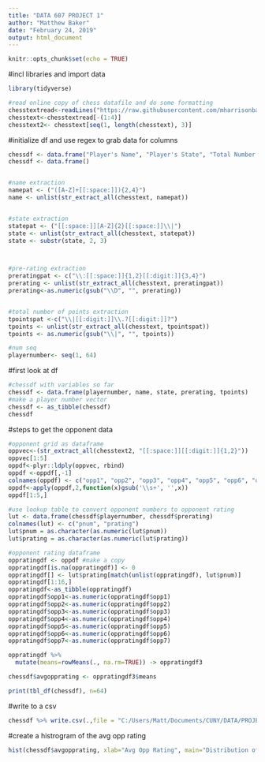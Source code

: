 ---
title: "DATA 607 PROJECT 1"
author: "Matthew Baker"
date: "February 24, 2019"
output: html_document
---

```{r setup, include=FALSE}
knitr::opts_chunk$set(echo = TRUE)
```

#incl libraries and import data
```{r}

library(tidyverse)

#read online copy of chess datafile and do some formatting
chesstextread<-readLines("https://raw.githubusercontent.com/mharrisonbaker/CUNYassignments/master/project1/tournamentinfo.txt")
chesstext<-chesstextread[-(1:4)]
chesstext2<- chesstext[seq(1, length(chesstext), 3)]
```


#initialize df and use regex to grab data for columns
```{r}
chessdf <- data.frame("Player's Name", "Player's State", "Total Number of Points", "Player's Pre-Rating", "Average Pre Chess Rating of Opponents")
chessdf <- data.frame()


#name extraction
namepat <- ("([A-Z]+[[:space:]]){2,4}")
name <- unlist(str_extract_all(chesstext, namepat))


#state extraction
statepat <- ("[[:space:]][A-Z]{2}[[:space:]]\\|")
state <- unlist(str_extract_all(chesstext, statepat))
state <- substr(state, 2, 3)



#pre-rating extraction
preratingpat <- c("\\:[[:space:]]{1,2}[[:digit:]]{3,4}")
prerating <- unlist(str_extract_all(chesstext, preratingpat))
prerating<-as.numeric(gsub("\\D", "", prerating))


#total number of points extraction
tpointspat <-c("\\|[[:digit:]]\\.?[[:digit:]]?")
tpoints <- unlist(str_extract_all(chesstext, tpointspat))
tpoints <- as.numeric(gsub("\\|", "", tpoints))

#num seq
playernumber<- seq(1, 64)
```

#first look at df
```{r}
#chessdf with variables so far
chessdf <- data.frame(playernumber, name, state, prerating, tpoints)
#make a player number vector
chessdf <- as_tibble(chessdf)
chessdf
```


#steps to get the opponent data
```{r}
#opponent grid as dataframe
oppvec<-(str_extract_all(chesstext2, "[[:space:]][[:digit:]]{1,2}"))
oppvec[1:5]
oppdf<-plyr::ldply(oppvec, rbind)
oppdf <-oppdf[,-1]
colnames(oppdf) <- c("opp1", "opp2", "opp3", "opp4", "opp5", "opp6", "opp7")
oppdf<-apply(oppdf,2,function(x)gsub('\\s+', '',x))
oppdf[1:5,]
```



```{r}
#use lookup table to convert opponent numbers to opponent rating
lut <- data.frame(chessdf$playernumber, chessdf$prerating)
colnames(lut) <- c("pnum", "prating")
lut$pnum = as.character(as.numeric(lut$pnum))
lut$prating = as.character(as.numeric(lut$prating))
```

```{r}
#opponent rating dataframe
oppratingdf <- oppdf #make a copy
oppratingdf[is.na(oppratingdf)] <- 0
oppratingdf[] <- lut$prating[match(unlist(oppratingdf), lut$pnum)]
oppratingdf[1:16,]
oppratingdf<-as_tibble(oppratingdf)
oppratingdf$opp1<-as.numeric(oppratingdf$opp1)
oppratingdf$opp2<-as.numeric(oppratingdf$opp2)
oppratingdf$opp3<-as.numeric(oppratingdf$opp3)
oppratingdf$opp4<-as.numeric(oppratingdf$opp4)
oppratingdf$opp5<-as.numeric(oppratingdf$opp5)
oppratingdf$opp6<-as.numeric(oppratingdf$opp6)
oppratingdf$opp7<-as.numeric(oppratingdf$opp7)

```

```{r}
oppratingdf %>% 
  mutate(means=rowMeans(., na.rm=TRUE)) -> oppratingdf3
```  

```{r}
chessdf$avgopprating <- oppratingdf3$means
```

```{r}
print(tbl_df(chessdf), n=64)
```

#write to a csv
```{r}
chessdf %>% write.csv(.,file = "C:/Users/Matt/Documents/CUNY/DATA/PROJECT1/chessoutput.csv")
```

#create a histrogram of the avg opp rating
```{r}
hist(chessdf$avgopprating, xlab="Avg Opp Rating", main="Distribution of Avg Opponent Rating", col="lightgreen", xlim=c(1100,1700),  ylim=c(0, 25))
```

